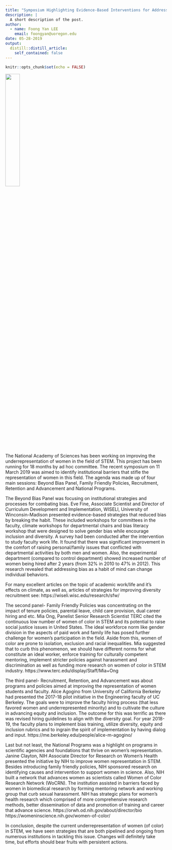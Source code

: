 ```yaml
---
title: "Symposium Highlighting Evidence-Based Interventions for Addressing the Underrepresentation of Women in STEM"
description: |
  A short description of the post.
author:
  - name: Foong Yan LEE
    email: foongyan@uoregon.edu
date: 05-28-2019
output:
  distill::distill_article:
    self_contained: false
---
```


```r
knitr::opts_chunk$set(echo = FALSE)
```
![](images/FYL.jpg){width=30%}

The National Academy of Sciences has been working on improving the underrepresentation of women in the field of STEM. This project has been running for 18 months by ad hoc committee. The recent symposium on 11 March 2019 was aimed to identify institutional barriers that stifle the representation of women in this field. The agenda was made up of four main sessions: Beyond Bias Panel, Family Friendly Policies, Recruitment, Retention and Advancement and National Programs. 

The Beyond Bias Panel was focusing on institutional strategies and processes for combating bias. Eve Fine, Associate Scientist and Director of Curriculum Development and Implementation, WISELI, University of Winconsin-Madison presented evidence-based strategies that reduced bias by breaking the habit. These included workshops for committees in the faculty, climate workshops for departmental chairs and bias literacy workshop that were designed to solve gender bias while encourage inclusion and diversity. A survey had been conducted after the intervention to study faculty work life. It found that there was significant improvement in the comfort of raising personal/family issues that conflicted with departmental activities by both men and women. Also, the experimental department (compared to control department) showed increased number of women being hired after 2 years (from 32% in 2010 to 47% in 2012). This research revealed that addressing bias as a habit of mind can change individual behaviors.

For many excellent articles on the topic of academic work/life and it's effects on climate, as well as, articles of strategies for improving diversity recruitment see: 
https://wiseli.wisc.edu/research/sfw/


The second panel- Family Friendly Policies was concentrating on the impact of tenure policies, parental leave, child care provision, dual career hiring and etc. Mia Ong, Panelist Senior Research Scientist TERC cited the continuous low number of women of color in STEM and its potential to raise social justice issues in United States.  The ideal workforce norm like gender division in the aspects of paid work and family life has posed further challenge for women’s participation in the field. Aside from this, women of color are prone to isolation, exclusion and racial inequalities. Mia suggested that to curb this phenomenon, we should have different norms for what constitute an ideal worker, enforce training for culturally competent mentoring, implement stricter policies against harassment and discrimination as well as funding more research on women of color in STEM industry. 
https://www.terc.edu/display/Staff/Mia+Ong

The third panel- Recruitment, Retention, and Advancement was about programs and policies aimed at improving the representation of women students and faculty. Alice Agogino from University of California Berkeley had presented the 2017-18 pilot initiative in the Engineering faculty of UC Berkeley. The goals were to improve the faculty hiring process (that less favored women and underrepresented minority) and to cultivate the culture in advancing equity and inclusion. The outcome for this was terrific as there was revised hiring guidelines to align with the diversity goal. For year 2018-19, the faculty plans to implement bias training, utilize diversity, equity and inclusion rubrics and to ingrain the spirit of implementation by having dialog and input.
https://me.berkeley.edu/people/alice-m-agogino/

Last but not least, the National Programs was a highlight on programs in scientific agencies and foundations that thrive on women’s representation. Janine Clayton, NIH Associate Director for Research on Women’s Health presented the initiative by NIH to improve women representation in STEM. Besides introducing family friendly policies, NIH sponsored research on identifying causes and intervention to support women in science. Also, NIH built a network that advances women as scientists called Women of Color Research Network (WoCRN). The institution assisted in barriers faced by women in biomedical research by forming mentoring network and working group that curb sexual harassment. NIH has strategic plans for women’s health research which comprised of more comprehensive research methods, better dissemination of data and promotion of training and career that advance science. 
https://orwh.od.nih.gov/about/director/bio
https://womeninscience.nih.gov/women-of-color/

In conclusion, despite the current underrepresentation of women (of color) in STEM, we have seen strategies that are both pipelined and ongoing from numerous institutions in tackling this issue. Changes will definitely take time, but efforts should bear fruits with persistent actions.   
 


